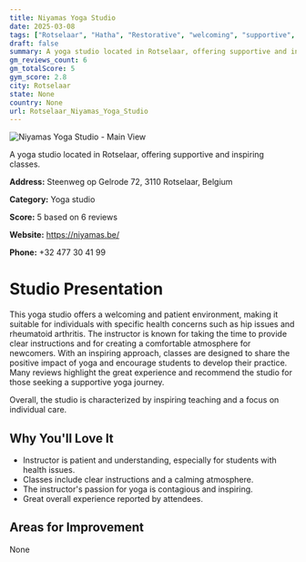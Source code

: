 ```yaml
---
title: Niyamas Yoga Studio
date: 2025-03-08
tags: ["Rotselaar", "Hatha", "Restorative", "welcoming", "supportive", "Rotselaar"]  
draft: false
summary: A yoga studio located in Rotselaar, offering supportive and inspiring classes.
gm_reviews_count: 6
gm_totalScore: 5
gym_score: 2.8
city: Rotselaar
state: None
country: None
url: Rotselaar_Niyamas_Yoga_Studio
---
```


<div className="aspect-[16/9] relative my-8">
  <img 
    src="https://streetviewpixels-pa.googleapis.com/v1/thumbnail?panoid=k5v6lva6Dn8foeu2mkOWyA&cb_client=search.gws-prod.gps&w=408&h=240&yaw=118.29356&pitch=0&thumbfov=100"
    alt="Niyamas Yoga Studio - Main View"
    className="object-cover absolute inset-0 w-full h-full rounded-lg"
  />
</div>

A yoga studio located in Rotselaar, offering supportive and inspiring classes.

**Address:** Steenweg op Gelrode 72, 3110 Rotselaar, Belgium

**Category:** Yoga studio

**Score:** 5 based on 6 reviews

**Website:** https://niyamas.be/

**Phone:** +32 477 30 41 99

# Studio Presentation

This yoga studio offers a welcoming and patient environment, making it suitable for individuals with specific health concerns such as hip issues and rheumatoid arthritis. The instructor is known for taking the time to provide clear instructions and for creating a comfortable atmosphere for newcomers. With an inspiring approach, classes are designed to share the positive impact of yoga and encourage students to develop their practice. Many reviews highlight the great experience and recommend the studio for those seeking a supportive yoga journey.

Overall, the studio is characterized by inspiring teaching and a focus on individual care.

## Why You'll Love It

- Instructor is patient and understanding, especially for students with health issues.
- Classes include clear instructions and a calming atmosphere.
- The instructor's passion for yoga is contagious and inspiring.
- Great overall experience reported by attendees.

## Areas for Improvement

None

<div className="grid grid-cols-1 xl:grid-cols-2 gap-4 my-8">

</div>